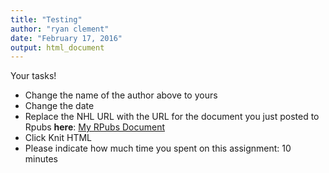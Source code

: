 ```yaml
---
title: "Testing"
author: "ryan clement"
date: "February 17, 2016"
output: html_document
---
```


Your tasks!

* Change the name of the author above to yours
* Change the date
* Replace the NHL URL with the URL for the document you just posted to Rpubs **here**: [My RPubs Document](http://rpubs.com/rkclement/hw0_rkc)
* Click Knit HTML
* Please indicate how much time you spent on this assignment: 10 minutes
